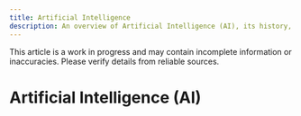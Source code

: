 ```yaml
---
title: Artificial Intelligence
description: An overview of Artificial Intelligence (AI), its history, types, applications, and ethical considerations.
---
```

<Callout title="Warning" type="warning">
This article is a work in progress and may contain incomplete information or inaccuracies. Please verify details from reliable sources.
</Callout>

# Artificial Intelligence (AI)